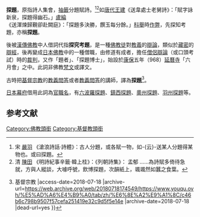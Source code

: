 '''探題'''，原指詩人集會，[[抽籤|抽籤]]分題賦詩。<ref>宋 [[嚴羽|嚴羽]] 《滄浪詩話·詩體》：古人分題，或各賦一物，如-{云}-送某人分題得某物也。或曰探題。</ref><ref>清 [[陳田|陳田]] 《明詩紀事辛籤·韓上桂》：《列朝詩集》： 孟郁 ……為詩賦多倚待急就，方與人縱談，大噱呼號，飲博探題，次韻紙上，颯颯然如蠶之食葉。</ref>如[[唐代|唐代]][[王建_(唐朝)|王建]]《送韋處士老舅詩》：「賦字詠新泉，探題得幽石。」[[盧綸|盧綸]] 《送渾煉歸覲卻赴闕庭》：「探題多決勝，饌玉每分餘。」[[科舉|科舉]]時[[作弊|作弊]]，先探知考題，亦稱'''探題'''。

後被[[漢傳佛教|漢傳佛教]]中人借詞代指'''探究考題'''，是一種[[佛教徒|佛教徒]]對[[教義|教義]]的[[辯論|辯論]]，類似於[[藏密|藏密]]的[[辯經|辯經]]，後再變成[[日本佛教|日本佛教]]中的一種僧職，由修道有成者，擔任[[僧侶|僧侶]][[辯論|辯論]]（或口頭考試）時的[[裁判|裁判]]，又作「題者」、「探題博士」，始設於[[康保|康保]]五年（968）[[延曆寺|延曆寺]]「六月會」之中。此詞非佛教[[梵文|梵文]]或譯文。

古時把[[基督宗教|基督宗教]]的[[教義問答|教義問答]]或者[[教義問答|教義問答]]的講師，譯為'''探題'''<ref>{{Cite web |url=https://www.youqu.ovh/%E5%AD%A6%E4%B9%A0/tab/zh/%E6%8E%A2%E9%A1%8C/c46b6c798b9507f57cefa251419e32c9d5f5e14e |title=探題 {{!}} 基督宗教 |access-date=2018-07-18 |archive-url=https://web.archive.org/web/20180718174549/https://www.youqu.ovh/%E5%AD%A6%E4%B9%A0/tab/zh/%E6%8E%A2%E9%A1%8C/c46b6c798b9507f57cefa251419e32c9d5f5e14e |archive-date=2018-07-18 |dead-url=yes }}</ref>。

[[日本|日本]][[幕府|幕府]]借用此詞為[[探題_(日本)|官職名]]，有[[六波羅探題|六波羅探題]]、[[鎮西探題|鎮西探題]]、[[奧州探題|奧州探題]]、[[羽州探題|羽州探題]]等。

== 参考文献 ==
{{Reflist|30em}}

{{DEFAULTSORT:T探題}}
[[Category:佛教頭銜|Category:佛教頭銜]]
[[Category:基督教頭銜|Category:基督教頭銜]]